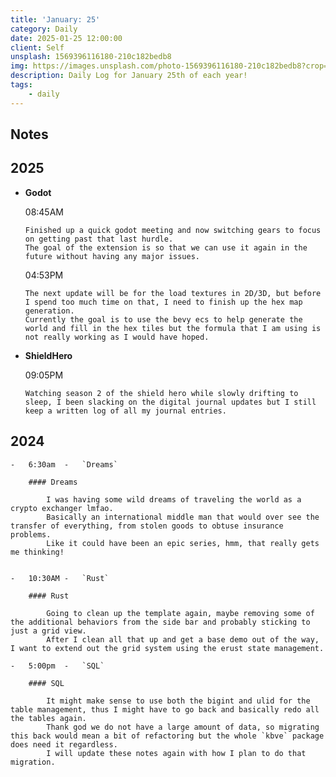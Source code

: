 ```yaml
---
title: 'January: 25'
category: Daily
date: 2025-01-25 12:00:00
client: Self
unsplash: 1569396116180-210c182bedb8
img: https://images.unsplash.com/photo-1569396116180-210c182bedb8?crop=entropy&cs=srgb&fm=jpg&ixid=MnwzNjM5Nzd8MHwxfHJhbmRvbXx8fHx8fHx8fDE2ODE3NDg2ODY&ixlib=rb-4.0.3&q=85
description: Daily Log for January 25th of each year!
tags:
    - daily
---
```




## Notes


<Adsense />

## 2025

-   **Godot**

    08:45AM

        Finished up a quick godot meeting and now switching gears to focus on getting past that last hurdle.
        The goal of the extension is so that we can use it again in the future without having any major issues.

    04:53PM

        The next update will be for the load textures in 2D/3D, but before I spend too much time on that, I need to finish up the hex map generation.
        Currently the goal is to use the bevy ecs to help generate the world and fill in the hex tiles but the formula that I am using is not really working as I would have hoped.

-   **ShieldHero**

    09:05PM

        Watching season 2 of the shield hero while slowly drifting to sleep, I been slacking on the digital journal updates but I still keep a written log of all my journal entries.

## 2024

    -   6:30am  -   `Dreams`

        #### Dreams
        
            I was having some wild dreams of traveling the world as a crypto exchanger lmfao.
            Basically an international middle man that would over see the transfer of everything, from stolen goods to obtuse insurance problems.
            Like it could have been an epic series, hmm, that really gets me thinking!


    -   10:30AM -   `Rust`

        #### Rust

            Going to clean up the template again, maybe removing some of the additional behaviors from the side bar and probably sticking to just a grid view.
            After I clean all that up and get a base demo out of the way, I want to extend out the grid system using the erust state management.
    
    -   5:00pm  -   `SQL`

        #### SQL

            It might make sense to use both the bigint and ulid for the table management, thus I might have to go back and basically redo all the tables again.
            Thank god we do not have a large amount of data, so migrating this back would mean a bit of refactoring but the whole `kbve` package does need it regardless.
            I will update these notes again with how I plan to do that migration.